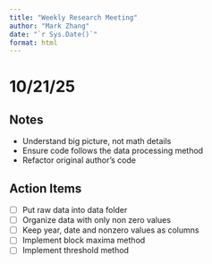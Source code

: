 ```yaml
---
title: "Weekly Research Meeting"
author: "Mark Zhang"
date: "`r Sys.Date()`"
format: html
---
```



# 10/21/25
## Notes
- Understand big picture, not math details
- Ensure code follows the data processing method
- Refactor original author's code

## Action Items
- [ ] Put raw data into data folder
- [ ] Organize data with only non zero values
- [ ] Keep year, date and nonzero values as columns
- [ ] Implement block maxima method
- [ ] Implement threshold method
